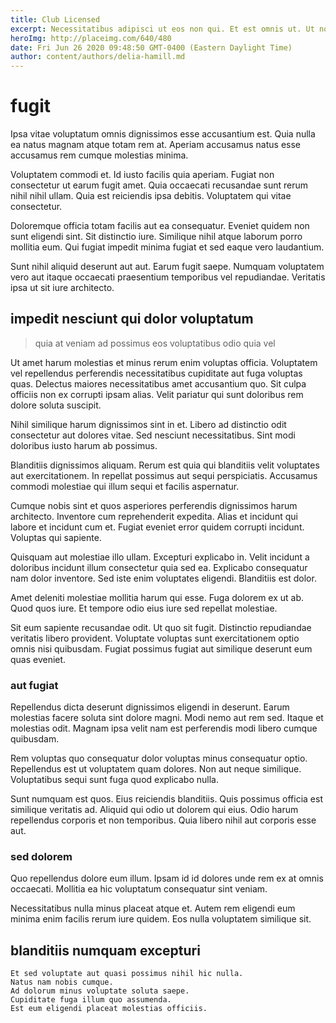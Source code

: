 ```yaml
---
title: Club Licensed
excerpt: Necessitatibus adipisci ut eos non qui. Et est omnis ut. Ut nobis dolor ut est neque consequatur. Ut ea vero iste illo est in rerum tempore. Sit veniam culpa impedit porro sunt natus.
heroImg: http://placeimg.com/640/480
date: Fri Jun 26 2020 09:48:50 GMT-0400 (Eastern Daylight Time)
author: content/authors/delia-hamill.md
---
```

# fugit

Ipsa vitae voluptatum omnis dignissimos esse accusantium est. Quia nulla ea natus magnam atque totam rem at. Aperiam accusamus natus esse accusamus rem cumque molestias minima.
  
Voluptatem commodi et. Id iusto facilis quia aperiam. Fugiat non consectetur ut earum fugit amet. Quia occaecati recusandae sunt rerum nihil nihil ullam. Quia est reiciendis ipsa debitis. Voluptatem qui vitae consectetur.
  
Doloremque officia totam facilis aut ea consequatur. Eveniet quidem non sunt eligendi sint. Sit distinctio iure. Similique nihil atque laborum porro mollitia eum. Qui fugiat impedit minima fugiat et sed eaque vero laudantium.
  
Sunt nihil aliquid deserunt aut aut. Earum fugit saepe. Numquam voluptatem vero aut itaque occaecati praesentium temporibus vel repudiandae. Veritatis ipsa ut sit iure architecto.

## impedit nesciunt qui dolor voluptatum

> quia at veniam ad possimus eos voluptatibus odio quia vel

Ut amet harum molestias et minus rerum enim voluptas officia. Voluptatem vel repellendus perferendis necessitatibus cupiditate aut fuga voluptas quas. Delectus maiores necessitatibus amet accusantium quo. Sit culpa officiis non ex corrupti ipsam alias. Velit pariatur qui sunt doloribus rem dolore soluta suscipit.
  
Nihil similique harum dignissimos sint in et. Libero ad distinctio odit consectetur aut dolores vitae. Sed nesciunt necessitatibus. Sint modi doloribus iusto harum ab possimus.
  
Blanditiis dignissimos aliquam. Rerum est quia qui blanditiis velit voluptates aut exercitationem. In repellat possimus aut sequi perspiciatis. Accusamus commodi molestiae qui illum sequi et facilis aspernatur.
  
Cumque nobis sint et quos asperiores perferendis dignissimos harum architecto. Inventore cum reprehenderit expedita. Alias et incidunt qui labore et incidunt cum et. Fugiat eveniet error quidem corrupti incidunt. Voluptas qui sapiente.
  
Quisquam aut molestiae illo ullam. Excepturi explicabo in. Velit incidunt a doloribus incidunt illum consectetur quia sed ea. Explicabo consequatur nam dolor inventore. Sed iste enim voluptates eligendi. Blanditiis est dolor.
  
Amet deleniti molestiae mollitia harum qui esse. Fuga dolorem ex ut ab. Quod quos iure. Et tempore odio eius iure sed repellat molestiae.
  
Sit eum sapiente recusandae odit. Ut quo sit fugit. Distinctio repudiandae veritatis libero provident. Voluptate voluptas sunt exercitationem optio omnis nisi quibusdam. Fugiat possimus fugiat aut similique deserunt eum quas eveniet.

### aut fugiat

Repellendus dicta deserunt dignissimos eligendi in deserunt. Earum molestias facere soluta sint dolore magni. Modi nemo aut rem sed. Itaque et molestias odit. Magnam ipsa velit nam est perferendis modi libero cumque quibusdam.
  
Rem voluptas quo consequatur dolor voluptas minus consequatur optio. Repellendus est ut voluptatem quam dolores. Non aut neque similique. Voluptatibus sequi sunt fuga quod explicabo nulla.
  
Sunt numquam est quos. Eius reiciendis blanditiis. Quis possimus officia est similique veritatis ad. Aliquid qui odio ut dolorem qui eius. Odio harum repellendus corporis et non temporibus. Quia libero nihil aut corporis esse aut.

### sed dolorem

Quo repellendus dolore eum illum. Ipsam id id dolores unde rem ex at omnis occaecati. Mollitia ea hic voluptatum consequatur sint veniam.
  
Necessitatibus nulla minus placeat atque et. Autem rem eligendi eum minima enim facilis rerum iure quidem. Eos nulla voluptatem similique sit.

## blanditiis numquam excepturi

```text
Et sed voluptate aut quasi possimus nihil hic nulla.
Natus nam nobis cumque.
Ad dolorum minus voluptate soluta saepe.
Cupiditate fuga illum quo assumenda.
Est eum eligendi placeat molestias officiis.
```

